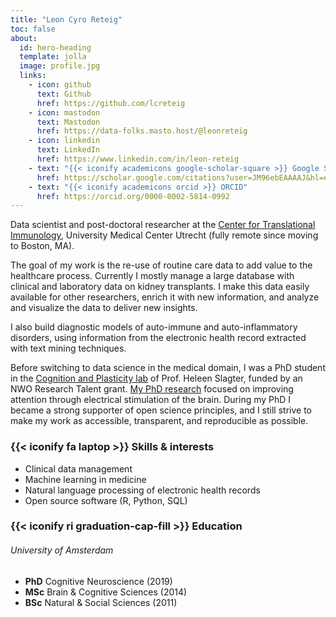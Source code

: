```yaml
---
title: "Leon Cyro Reteig"
toc: false
about:
  id: hero-heading
  template: jolla
  image: profile.jpg
  links:
    - icon: github
      text: Github
      href: https://github.com/lcreteig
    - icon: mastodon
      text: Mastodon
      href: https://data-folks.masto.host/@leonreteig
    - icon: linkedin
      text: LinkedIn
      href: https://www.linkedin.com/in/leon-reteig
    - text: "{{< iconify academicons google-scholar-square >}} Google Scholar"
      href: https://scholar.google.com/citations?user=JM96ebEAAAAJ&hl=en
    - text: "{{< iconify academicons orcid >}} ORCID"
      href: https://orcid.org/0000-0002-5814-0992
---
```


:::{#hero-heading}

Data scientist and post-doctoral researcher at the [Center for Translational Immunology](https://www.umcutrecht.nl/en/center-for-translational-immunology), University Medical Center Utrecht (fully remote since moving to Boston, MA).

:::

The goal of my work is the re-use of routine care data to add value to the healthcare process. Currently I mostly manage a large database with clinical and laboratory data on kidney transplants. I make this data easily available for other researchers, enrich it with new information, and analyze and visualize the data to deliver new insights.

I also build diagnostic models of auto-immune and auto-inflammatory disorders, using information from the electronic health record extracted with text mining techniques.

Before switching to data science in the medical domain, I was a PhD student in the [Cognition and Plasticity lab](https://www.heleenslagter.com/) of Prof. Heleen Slagter, funded by an NWO Research Talent grant. [My PhD research](https://lcreteig.github.io/thesis) focused on improving  attention through electrical stimulation of the brain. During my PhD I became a strong supporter of open science principles, and I still strive to make my work as accessible, transparent, and reproducible as possible.

::: {.grid}

::: {.g-col-6}

### {{< iconify fa laptop >}} Skills & interests
- Clinical data management 
- Machine learning in medicine
- Natural language processing of electronic health records
- Open source software (R, Python, SQL)

:::
  
::: {.g-col-6}

### {{< iconify ri graduation-cap-fill >}} Education
###### _University of Amsterdam_
- **PhD** Cognitive Neuroscience (2019)
- **MSc** Brain & Cognitive Sciences (2014)
- **BSc** Natural & Social Sciences (2011)

:::
  
:::  
